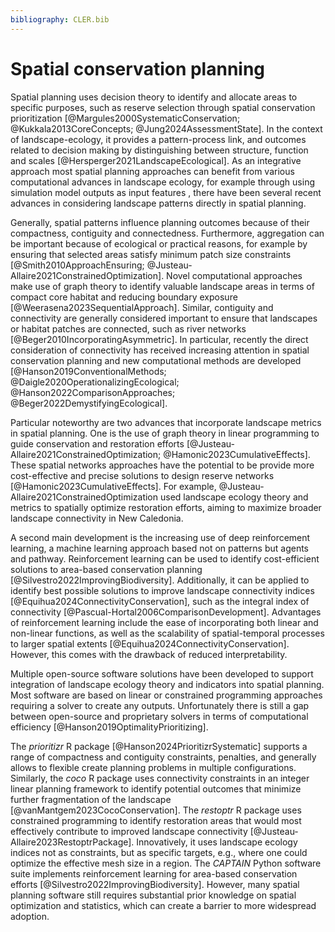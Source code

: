 ```yaml
---
bibliography: CLER.bib
---
```


<!-- Person responsible: Jung -->

# Spatial conservation planning {#sec-spatialplanning}

Spatial planning uses decision theory to identify and allocate areas to specific purposes, such as reserve selection through spatial conservation prioritization [@Margules2000SystematicConservation; @Kukkala2013CoreConcepts; @Jung2024AssessmentState].
In the context of landscape-ecology, it provides a pattern-process link<!-- (see section @sec-spatialpattern) -->, and outcomes related to decision making by distinguishing between structure, function and scales [@Hersperger2021LandscapeEcological].
As an integrative approach most spatial planning approaches can benefit from various computational advances in landscape ecology, for example through using simulation model outputs <!-- (see section @sec-simulation) --> as input features  <!-- (see also @daigle2020operationalizing) -->, there have been several recent advances in considering landscape patterns directly in spatial planning.

Generally, spatial patterns influence planning outcomes because of their compactness, contiguity and connectedness.
Furthermore, aggregation can be important because of ecological or practical reasons, for example by ensuring that selected areas satisfy minimum patch size constraints [@Smith2010ApproachEnsuring; @Justeau-Allaire2021ConstrainedOptimization].
Novel computational approaches make use of graph theory to identify valuable landscape areas in terms of compact core habitat and reducing boundary exposure [@Weerasena2023SequentialApproach].
Similar, contiguity and connectivity are generally considered important to ensure that landscapes or habitat patches are connected, such as river networks [@Beger2010IncorporatingAsymmetric].
In particular, recently the direct consideration of connectivity <!-- (see also section @sec-connectivity) --> has received increasing attention in spatial conservation planning and new computational methods are developed [@Hanson2019ConventionalMethods; @Daigle2020OperationalizingEcological; @Hanson2022ComparisonApproaches; @Beger2022DemystifyingEcological].

Particular noteworthy are two advances that incorporate landscape metrics in spatial planning.
One is the use of graph theory in linear programming to guide conservation and restoration efforts [@Justeau-Allaire2021ConstrainedOptimization; @Hamonic2023CumulativeEffects].
These spatial networks approaches have the potential to be provide more cost-effective and precise solutions to design reserve networks [@Hamonic2023CumulativeEffects].
For example, @Justeau-Allaire2021ConstrainedOptimization used landscape ecology theory and metrics to spatially optimize restoration efforts, aiming to maximize broader landscape connectivity in New Caledonia.

A second main development is the increasing use of deep reinforcement learning, a machine learning approach based not on patterns but agents and pathway.
Reinforcement learning can be used to identify cost-efficient solutions to area-based conservation planning [@Silvestro2022ImprovingBiodiversity].
Additionally, it can be applied to identify best possible solutions to improve landscape connectivity indices [@Equihua2024ConnectivityConservation], such as the integral index of connectivity [@Pascual-Hortal2006ComparisonDevelopment].
Advantages of reinforcement learning include the ease of incorporating both linear and non-linear functions, as well as the scalability of spatial-temporal processes to larger spatial extents [@Equihua2024ConnectivityConservation].
However, this comes with the drawback of reduced interpretability.

<!-- ## Open-source software in spatial conservation planning -->

Multiple open-source software solutions have been developed to support integration of landscape ecology theory and indicators into spatial planning.
Most software are based on linear or constrained programming approaches requiring a solver to create any outputs.
Unfortunately there is still a gap between open-source and proprietary solvers in terms of computational efficiency [@Hanson2019OptimalityPrioritizing].

The *prioritizr* R package [@Hanson2024PrioritizrSystematic] supports a range of compactness and contiguity constraints, penalties, and generally allows to flexible create planning problems in multiple configurations. 
Similarly, the *coco* R package uses connectivity constraints in an integer linear planning framework to identify potential outcomes that minimize further fragmentation of the landscape [@vanMantgem2023CocoConservation].
The *restoptr* R package uses constrained programming to identify restoration areas that would most effectively contribute to improved landscape connectivity [@Justeau-Allaire2023RestoptrPackage].
Innovatively, it uses landscape ecology indices not as constraints, but as specific targets, e.g., where one could optimize the effective mesh size in a region.
The *CAPTAIN* Python software suite implements reinforcement learning for area-based conservation efforts [@Silvestro2022ImprovingBiodiversity].
However, many spatial planning software still requires substantial prior knowledge on spatial optimization and statistics, which can create a barrier to more widespread adoption.
